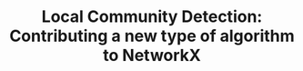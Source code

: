 ---
title: 'Local Community Detection: Contributing a new type of algorithm to NetworkX'
publishedAt: '2024-04-09'
summary: 'Find out more about local community detection and my contribution to the NetworkX library'
---